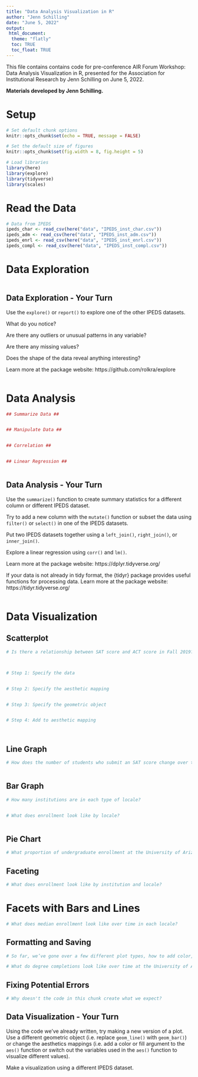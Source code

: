 ```yaml
---
title: "Data Analysis Visualization in R"
author: "Jenn Schilling"
date: "June 5, 2022"
output:
 html_document:
  theme: "flatly" 
  toc: TRUE
  toc_float: TRUE
---
```



This file contains contains code for pre-conference AIR Forum Workshop: Data Analysis Visualization in R, presented for the Association for Institutional Research by Jenn Schilling on June 5, 2022. 

**Materials developed by Jenn Schilling.**  

# Setup

```r

# Set default chunk options
knitr::opts_chunk$set(echo = TRUE, message = FALSE) 

# Set the default size of figures
knitr::opts_chunk$set(fig.width = 8, fig.height = 5)  

# Load libraries
library(here)
library(explore)
library(tidyverse)
library(scales)

```


# Read the Data

```r

# Data from IPEDS
ipeds_char <- read_csv(here("data", "IPEDS_inst_char.csv"))
ipeds_adm <- read_csv(here("data", "IPEDS_inst_adm.csv"))
ipeds_enrl <- read_csv(here("data", "IPEDS_inst_enrl.csv"))
ipeds_compl <- read_csv(here("data", "IPEDS_inst_compl.csv"))

```



# Data Exploration

```r



```


## Data Exploration - Your Turn

Use the `explore()` or `report()` to explore one of the other IPEDS datasets.

What do you notice? 

Are there any outliers or unusual patterns in any variable?

Are there any missing values? 

Does the shape of the data reveal anything interesting? 

Learn more at the package website: https://github.com/rolkra/explore

```r




```



# Data Analysis

```r

## Summarize Data ##


## Manipulate Data ##


## Correlation ##


## Linear Regression ##



```


## Data Analysis - Your Turn

Use the `summarize()` function to create summary statistics for a different column or different IPEDS dataset. 

Try to add a new column with the `mutate()` function or subset the data using `filter()` or `select()` in one of the IPEDS datasets.

Put two IPEDS datasets together using a `left_join()`, `right_join()`, or `inner_join()`.

Explore a linear regression using `corr()` and `lm()`.

Learn more at the package website: https://dplyr.tidyverse.org/

If your data is not already in tidy format, the {tidyr} package provides useful functions for processing data. Learn more at the package website: https://tidyr.tidyverse.org/

```r




```



# Data Visualization

## Scatterplot

```r

# Is there a relationship between SAT score and ACT score in Fall 2019?



# Step 1: Specify the data


# Step 2: Specify the aesthetic mapping


# Step 3: Specify the geometric object


# Step 4: Add to aesthetic mapping




```

## Line Graph

```r

# How does the number of students who submit an SAT score change over time?



```

## Bar Graph

```r

# How many institutions are in each type of locale?


# What does enrollment look like by locale?



```

## Pie Chart

```r

# What proportion of undergraduate enrollment at the University of Arizona in Fall 2020 was men vs. women?


```

## Faceting

```r

# What does enrollment look like by institution and locale?


```

# Facets with Bars and Lines

```r

# What does median enrollment look like over time in each locale?


```

## Formatting and Saving

```r

# So far, we’ve gone over a few different plot types, how to add color, and faceting. But how do you edit the colors and theme of the plot to get something that looks really nice? We’ve seen some pretty strange and unhelpful axis labels? How do we fix that?

# What do degree completions look like over time at the University of Arizona?


```

## Fixing Potential Errors

```r

# Why doesn't the code in this chunk create what we expect?


```


## Data Visualization - Your Turn

Using the code we've already written, try making a new version of a plot. Use a different geometric object (i.e. replace `geom_line()` with `geom_bar()`) or change the aesthetics mappings (i.e. add a color or fill argument to the `aes()` function or switch out the variables used in the `aes()` function to visualize different values). 

Make a visualization using a different IPEDS dataset. 


```r




```


